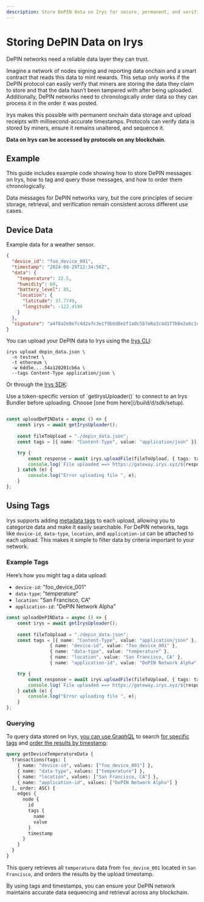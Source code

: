 ```yaml
---
description: Store DePIN data on Irys for secure, permanent, and verifiable onchain storage.
---
```



# Storing DePIN Data on Irys

DePIN networks need a reliable data layer they can trust. 

Imagine a network of nodes signing and reporting data onchain and a smart contract that reads this data to mint rewards. This setup only works if the DePIN protocol can easily verify that miners are storing the data they claim to store and that the data hasn’t been tampered with after being uploaded. Additionally, DePIN networks need to chronologically order data so they can process it in the order it was posted.

Irys makes this possible with permanent onchain data storage and upload receipts with millisecond-accurate timestamps. Protocols can verify data is stored by miners, ensure it remains unaltered, and sequence it.

**Data on Irys can be accessed by protocols on any blockchain.**

## Example

This guide includes example code showing how to store DePIN messages on Irys, how to tag and query those messages, and how to order them chronologically. 

<Callout type="info" emoji="ℹ️"> 
  Data messages for DePIN networks vary, but the core principles of secure storage, retrieval, and verification remain consistent across different use cases. 
</Callout>

## Device Data

Example data for a weather sensor.

```json
{
  "device_id": "foo_device_001",
  "timestamp": "2024-08-29T12:34:56Z",
  "data": {
    "temperature": 22.5,
    "humidity": 60,
    "battery_level": 85,
    "location": {
      "latitude": 37.7749,
      "longitude": -122.4194
    }
  },
  "signature": "a4f8a2e8e7c4d2a7c3e1f9b6d8e2f1a0c5b7e6a3c4d1f7b8e2a6c1d3e7f8b9c2"
}
```

You can upload your DePIN data to Irys using the [Irys CLI](/build/d/storage-cli/installation):

```console
irys upload depin_data.json \
  -n testnet \
  -t ethereum \
  -w 6dd5e....54a120201cb6a \
  --tags Content-Type application/json \
```

Or through the [Irys SDK](/build/d/sdk/installing-the-sdk):

<Callout type="info" emoji="ℹ️">
	Use a token-specific version of `getIrysUploader()` to connect to an Irys Bundler before uploading. Choose [one from here](/build/d/sdk/setup).  
</Callout>

```ts

const uploadDePINData = async () => {
	const irys = await getIrysUploader();
 
	const fileToUpload = "./depin_data.json";
	const tags = [{ name: "Content-Type", value: "application/json" }];

	try {
		const response = await irys.uploadFile(fileToUpload, { tags: tags });
		console.log(`File uploaded ==> https://gateway.irys.xyz/${response.id}`);
	} catch (e) {
		console.log("Error uploading file ", e);
	}
};
```

## Using Tags

Irys supports adding [metadata tags](/build/d/features/tags) to each upload, allowing you to categorize data and make it easily searchable. For DePIN networks, tags like `device-id`, `data-type`, `location`, and `application-id` can be attached to each upload. This makes it simple to filter data by criteria important to your network.

### Example Tags

Here’s how you might tag a data upload:

- `device-id`: "foo_device_001"
- `data-type`: "temperature"
- `location`: "San Francisco, CA"
- `application-id`: "DePIN Network Alpha"

```ts
const uploadDePINData = async () => {
	const irys = await getIrysUploader();
 
	const fileToUpload = "./depin_data.json";
	const tags = [{ name: "Content-Type", value: "application/json" },
                { name: "device-id", value: "foo_device_001" },
                { name: "data-type", value: "temperature" },
                { name: "location", value: "San Francisco, CA" },
                { name: "application-id", value: "DePIN Network Alpha" }];

	try {
		const response = await irys.uploadFile(fileToUpload, { tags: tags });
		console.log(`File uploaded ==> https://gateway.irys.xyz/${response.id}`);
	} catch (e) {
		console.log("Error uploading file ", e);
	}
};
```

### Querying 

To query data stored on Irys, [you can use GraphQL](/build/d/graphql) to search [for specific tags](/build/d/graphql#tags) and [order the results by timestamp](/build/d/graphql#sorting):

```graphql
query getDeviceTemperatureData {
  transactions(tags: [
    { name: "device-id", values: ["foo_device_001"] },
    { name: "data-type", values: ["temperature"] },
    { name: "location", values: ["San Francisco, CA"] },
    { name: "application-id", values: ["DePIN Network Alpha"] }
  ], order: ASC) {
    edges {
      node {
        id
        tags {
          name
          value
        }
        timestamp
      }
    }
  }
}
```

This query retrieves all `temperature` data from `foo_device_001` located in `San Francisco`, and orders the results by the upload timestamp. 

By using tags and timestamps, you can ensure your DePIN network maintains accurate data sequencing and retrieval across any blockchain.